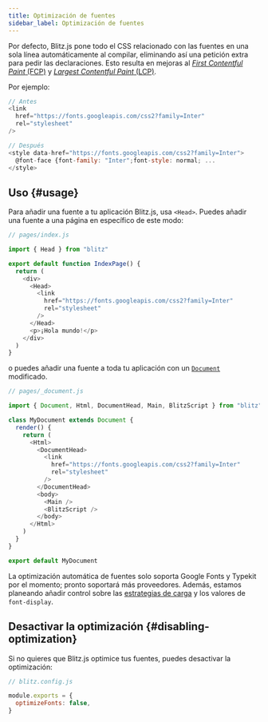 ```yaml
---
title: Optimización de fuentes
sidebar_label: Optimización de fuentes
---
```


Por defecto, Blitz.js pone todo el CSS relacionado con las fuentes en una
sola línea automáticamente al compilar, eliminando así una petición extra
para pedir las declaraciones. Esto resulta en mejoras al
[_First Contentful Paint_ (FCP)](https://web.dev/fcp/) y
[_Largest Contentful Paint_ (LCP)](https://vercel.com/blog/core-web-vitals#largest-contentful-paint).

Por ejemplo:

```js
// Antes
<link
  href="https://fonts.googleapis.com/css2?family=Inter"
  rel="stylesheet"
/>

// Después
<style data-href="https://fonts.googleapis.com/css2?family=Inter">
  @font-face {font-family: "Inter";font-style: normal; ...
</style>
```

## Uso {#usage}

Para añadir una fuente a tu aplicación Blitz.js, usa `<Head>`. Puedes
añadir una fuente a una página en específico de este modo:

```js
// pages/index.js

import { Head } from "blitz"

export default function IndexPage() {
  return (
    <div>
      <Head>
        <link
          href="https://fonts.googleapis.com/css2?family=Inter"
          rel="stylesheet"
        />
      </Head>
      <p>¡Hola mundo!</p>
    </div>
  )
}
```

o puedes añadir una fuente a toda tu aplicación con un
[`Document`](./document-component) modificado.

```js
// pages/_document.js

import { Document, Html, DocumentHead, Main, BlitzScript } from "blitz"

class MyDocument extends Document {
  render() {
    return (
      <Html>
        <DocumentHead>
          <link
            href="https://fonts.googleapis.com/css2?family=Inter"
            rel="stylesheet"
          />
        </DocumentHead>
        <body>
          <Main />
          <BlitzScript />
        </body>
      </Html>
    )
  }
}

export default MyDocument
```

La optimización automática de fuentes solo soporta Google Fonts y Typekit
por el momento; pronto soportará más proveedores. Además, estamos
planeando añadir control sobre las
[estrategias de carga](https://github.com/vercel/next.js/issues/21555) y
los valores de `font-display`.

## Desactivar la optimización {#disabling-optimization}

Si no quieres que Blitz.js optimice tus fuentes, puedes desactivar la
optimización:

```js
// blitz.config.js

module.exports = {
  optimizeFonts: false,
}
```
